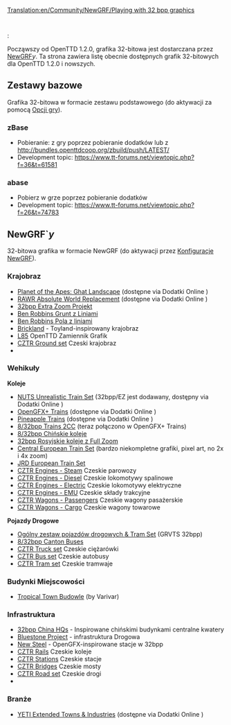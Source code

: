 [[Translation:en/Community/NewGRF/Playing with 32 bpp graphics]]
 {{pl/Community/NewGRF/Oczekiwane tłumaczenie}} {{en/-}}

<!--{{Feature|1.2}}-->:{{pl/Zgodne Wersje|1.2}}

Począwszy od OpenTTD 1.2.0, grafika 32-bitowa jest dostarczana przez [[pl/Manual/NewGRF|NewGRF]]''y''. Ta strona zawiera listę obecnie dostępnych grafik 32-bitowych dla OpenTTD 1.2.0 i nowszych.

== Zestawy bazowe ==
Grafika 32-bitowa w formacie zestawu podstawowego (do aktywacji za pomocą [[pl/Manual/Opcje gry|Opcji gry]]).

=== zBase ===
* Pobieranie: z gry poprzez pobieranie dodatków lub z http://bundles.openttdcoop.org/zbuild/push/LATEST/
* Development topic: https://www.tt-forums.net/viewtopic.php?f=36&t=61581

=== abase ===
* Pobierz w grze poprzez pobieranie dodatków
* Development topic: https://www.tt-forums.net/viewtopic.php?f=26&t=74783

== NewGRF`''y'' ==
32-bitowa grafika w formacie NewGRF (do aktywacji przez [[pl/Manual/NewGRF|Konfiguracje NewGRF]]).

===Krajobraz===
* [http://dev.openttdcoop.org/projects/pota-ghat Planet of the Apes: Ghat Landscape] (dostępne via Dodatki Online )
* [https://dev.openttdcoop.org/projects/rawr RAWR Absolute World Replacement] (dostępne via Dodatki Online )
* [https://dev.openttdcoop.org/projects/32bpp-ez-build 32bpp Extra Zoom Projekt]
* [http://dev.openttdcoop.org/attachments/download/3067/br_ground_lines.grf Ben Robbins Grunt z Liniami]
* [http://dev.openttdcoop.org/attachments/download/3073/br_ground_fields_lines.grf Ben Robbins Pola z liniami]
* [http://www.tt-forums.net/viewtopic.php?t=59710 Brickland] - Toyland-inspirowany krajobraz
* [https://www.tt-forums.net/viewtopic.php?t=70513 L85] OpenTTD Zamiennik Grafik
* [https://www.tt-forums.net/viewtopic.php?f=26&t=76558 CZTR Ground set] Czeski krajobraz
* 

===Wehikuły===
'''Koleje'''
* [http://dev.openttdcoop.org/projects/nuts/ NUTS Unrealistic Train Set] (32bpp/EZ jest dodawany, dostępny via Dodatki Online )
* [http://bundles.openttdcoop.org/ogfx-trains/nightlies/LATEST/ OpenGFX+ Trains] (dostępne via Dodatki Online )
* [http://www.tt-forums.net/viewtopic.php?f=67&t=70244 Pineapple Trains] (dostępne via Dodatki Online )
* [http://www.tt-forums.net/viewtopic.php?f=67&t=59332 8/32bpp Trains 2CC] (teraz połączono w OpenGFX+ Trains)
* [http://www.tt-forums.net/viewtopic.php?t=70494 8/32bpp Chińskie koleje]
* [http://forums.ttdrussia.net/viewtopic.php?t=3566 32bpp Rosyjskie koleje z Full Zoom]
* [http://dev.openttdcoop.org/projects/cets Central European Train Set] (bardzo niekompletne grafiki, pixel art, no 2x i 4x zoom)
* [http://jrd.sweb.cz/ostatni.html JRD European Train Set]
* [https://www.tt-forums.net/viewtopic.php?f=26&t=76558 CZTR Engines - Steam] Czeskie parowozy 
* [https://www.tt-forums.net/viewtopic.php?f=26&t=76558 CZTR Engines - Diesel] Czeskie lokomotywy spalinowe
* [https://www.tt-forums.net/viewtopic.php?f=26&t=76558 CZTR Engines - Electric] Czeskie lokomotywy elektryczne
* [https://www.tt-forums.net/viewtopic.php?f=26&t=76558 CZTR Engines - EMU] Czeskie składy trakcyjne
* [https://www.tt-forums.net/viewtopic.php?f=26&t=76558 CZTR Wagons - Passengers] Czeskie wagony pasażerskie
* [https://www.tt-forums.net/viewtopic.php?f=26&t=76558 CZTR Wagons - Cargo] Czeskie wagony towarowe

'''Pojazdy Drogowe'''
* [http://www.tt-forums.net/viewtopic.php?p=1048814#p1048814 Ogólny zestaw pojazdów drogowych & Tram Set] (GRVTS 32bpp)
* [http://binaries.openttd.org/bananas/newgrf/832bpp_Canton_BusesCHN-0.2.tar.gz 8/32bpp Canton Buses]
* [https://www.tt-forums.net/viewtopic.php?f=26&t=76558 CZTR Truck set] Czeskie ciężarówki
* [https://www.tt-forums.net/viewtopic.php?f=26&t=76558 CZTR Bus set ] Czeskie autobusy
* [https://www.tt-forums.net/viewtopic.php?f=26&t=76558 CZTR Tram set] Czeskie tramwaje

===Budynki Miejscowości===
* [http://www.tt-forums.net/viewtopic.php?f=36&t=63582 Tropical Town Budowle] (by Varivar)

===Infrastruktura===
* [http://www.tt-forums.net/viewtopic.php?t=72667 32bpp China HQs] - Inspirowane chińskimi budynkami centralne kwatery
* [http://www.tt-forums.net/viewtopic.php?t=72718 Bluestone Project] - infrastruktura Drogowa 
* [http://www.tt-forums.net/viewtopic.php?t=72869 New Steel] - OpenGFX-inspirowane stacje w 32bpp
* [https://www.tt-forums.net/viewtopic.php?f=26&t=76558 CZTR Rails] Czeskie koleje
* [https://www.tt-forums.net/viewtopic.php?f=26&t=76558 CZTR Stations] Czeskie stacje
* [https://www.tt-forums.net/viewtopic.php?f=26&t=76558 CZTR Bridges] Czeskie mosty
* [https://www.tt-forums.net/viewtopic.php?f=26&t=76558 CZTR Road set] Czeskie drogi
* 

===Branże===
* [http://dev.openttdcoop.org/projects/yeti YETI Extended Towns & Industries] (dostępne via Dodatki Online )